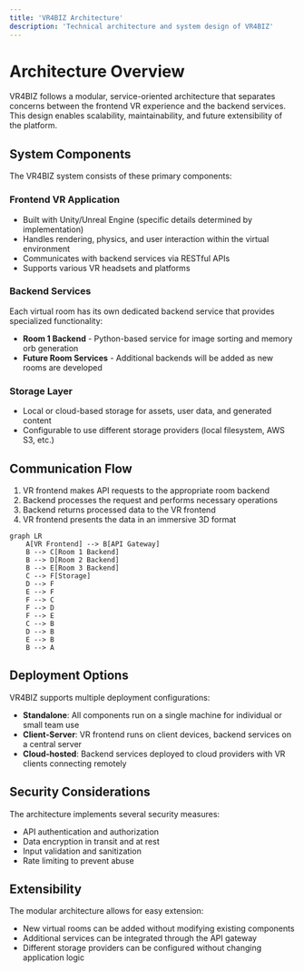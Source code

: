 ```yaml
---
title: 'VR4BIZ Architecture'
description: 'Technical architecture and system design of VR4BIZ'
---
```


# Architecture Overview

VR4BIZ follows a modular, service-oriented architecture that separates concerns between the frontend VR experience and the backend services. This design enables scalability, maintainability, and future extensibility of the platform.

## System Components

The VR4BIZ system consists of these primary components:

### Frontend VR Application

- Built with Unity/Unreal Engine (specific details determined by implementation)
- Handles rendering, physics, and user interaction within the virtual environment
- Communicates with backend services via RESTful APIs
- Supports various VR headsets and platforms

### Backend Services

Each virtual room has its own dedicated backend service that provides specialized functionality:

- **Room 1 Backend** - Python-based service for image sorting and memory orb generation
- **Future Room Services** - Additional backends will be added as new rooms are developed

### Storage Layer

- Local or cloud-based storage for assets, user data, and generated content
- Configurable to use different storage providers (local filesystem, AWS S3, etc.)

## Communication Flow

1. VR frontend makes API requests to the appropriate room backend
2. Backend processes the request and performs necessary operations
3. Backend returns processed data to the VR frontend
4. VR frontend presents the data in an immersive 3D format

```mermaid
graph LR
    A[VR Frontend] --> B[API Gateway]
    B --> C[Room 1 Backend]
    B --> D[Room 2 Backend]
    B --> E[Room 3 Backend]
    C --> F[Storage]
    D --> F
    E --> F
    F --> C
    F --> D
    F --> E
    C --> B
    D --> B
    E --> B
    B --> A
```

## Deployment Options

VR4BIZ supports multiple deployment configurations:

- **Standalone**: All components run on a single machine for individual or small team use
- **Client-Server**: VR frontend runs on client devices, backend services on a central server
- **Cloud-hosted**: Backend services deployed to cloud providers with VR clients connecting remotely

## Security Considerations

The architecture implements several security measures:

- API authentication and authorization
- Data encryption in transit and at rest
- Input validation and sanitization
- Rate limiting to prevent abuse

## Extensibility

The modular architecture allows for easy extension:

- New virtual rooms can be added without modifying existing components
- Additional services can be integrated through the API gateway
- Different storage providers can be configured without changing application logic 